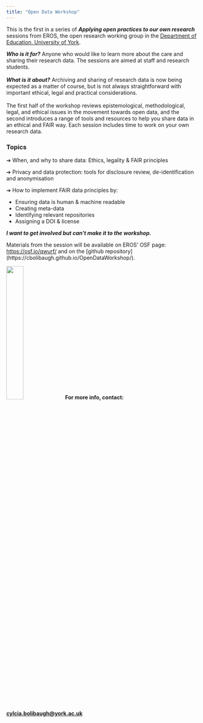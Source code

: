 ```yaml
---
title: "Open Data Workshop"
---
```


This is the first in a series of ***Applying open practices to our own research*** sessions from EROS, the open research working group in the [Department of Education, University of York](https://www.york.ac.uk/education/).

| ***Who is it for?*** Anyone who would like to learn more about the care and sharing their research data. The sessions are aimed at staff and research students. 
| 
| ***What is it about?*** Archiving and sharing of research data is now being expected as a matter of course, but is not always straightforward with important ethical, legal and practical considerations.
| 
| The first half of the workshop reviews epistemological, methodological, legal, and ethical issues in the movement towards open data, and the second introduces a range of tools and resources to help you share data in an ethical and FAIR way. Each session includes time to work on your own research data.
|     



### Topics     


➔ When, and why to share data: Ethics, legality & FAIR principles

➔ Privacy and data protection: tools for disclosure review, de-identification and anonymisation

➔ How to implement FAIR data principles by:

-   Ensuring data is human & machine readable\
-   Creating meta-data\
-   Identifying relevant repositories\
-   Assigning a DOI & license

***I want to get involved but can't make it to the workshop.***

Materials from the session will be available on EROS' OSF page: <https://osf.io/qwurf/> and on the [github repository] (https://cbolibaugh.github.io/OpenDataWorkshop/).

![](./EROS_padded_logo.png){width="30%"} **For more info, contact: [cylcia.bolibaugh\@york.ac.uk](mailto:cylcia.bolibaugh@york.ac.uk){.email}**
